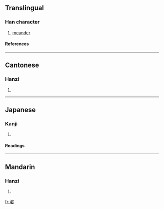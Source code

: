 ==Translingual==
===Han character===
{{Han char|rn=85|rad=水|as=07|sn=10|four=3716<sub>7</sub>|canj=水尸大口 (ESKR)}}
# [[meander]]
====References====
{{Han ref|kx=0627.010|dkj=17540|dj=1029.050|hdz=31635.030|uh=6D92|ud=28050|bh=D24B|bd=53835}}

----
==Cantonese==
===Hanzi===
{{yue-hanzi|jyut=|y=wan1}}
# {{defn|Cantonese}}

----
==Japanese==
===Kanji===
{{ja-kanji|grade=|rs=水07}}
# {{defn|Japanese}} 
====Readings====
{{ja-readings|on=[[とん]] (ton), [[いん]] (in), [[きん]] (kin)|kun=[[はく]] (haku)}}

----
==Mandarin==
===Hanzi===
{{cmn-hanzi|pin=[[tūn]] ([[tun1]]), [[xuàn]] ([[xuan4]]), [[yuàn]] ([[yuan4]])|wg=t'un<sup>1</sup>, hsüan<sup>4</sup>, yüan<sup>4</sup>}}
# {{defn|Mandarin}}

[[fr:涒]]